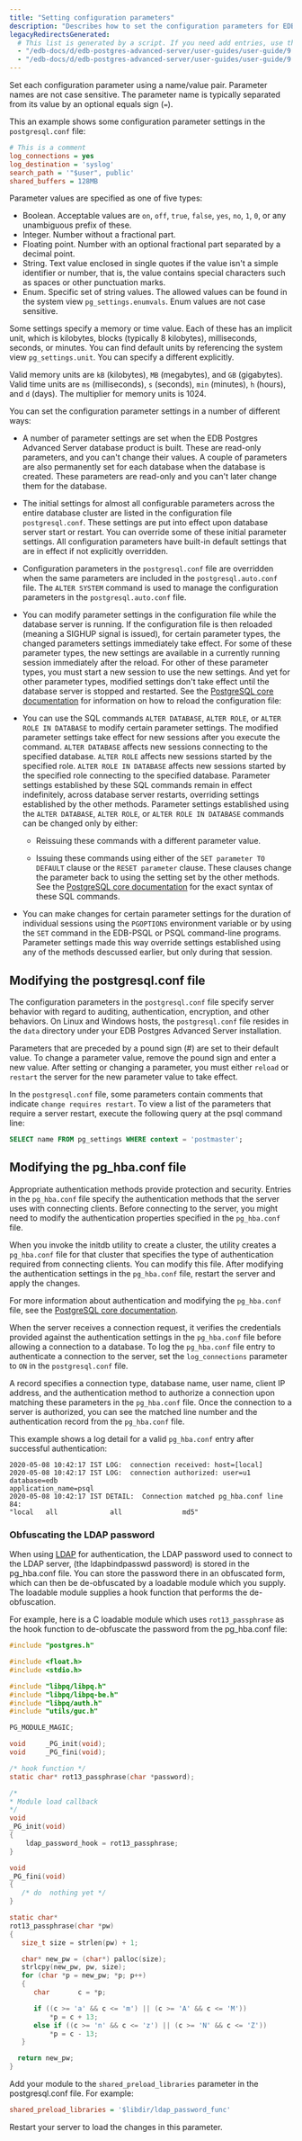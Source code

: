 ```yaml
---
title: "Setting configuration parameters"
description: "Describes how to set the configuration parameters for EDB Postgres Advanced Server"
legacyRedirectsGenerated:
  # This list is generated by a script. If you need add entries, use the `legacyRedirects` key.
  - "/edb-docs/d/edb-postgres-advanced-server/user-guides/user-guide/9.6/EDB_Postgres_Advanced_Server_Guide.1.09.html"
  - "/edb-docs/d/edb-postgres-advanced-server/user-guides/user-guide/9.5/EDB_Postgres_Enterprise_Guide.1.009.html"
---
```


<div id="setting_new_parameters" class="registered_link"></div>

<div id="setting_configuration_parameters" class="registered_link"></div>

Set each configuration parameter using a name/value pair. Parameter names are not case sensitive. The parameter name is typically separated from its value by an optional equals sign (`=`).

This an example shows some configuration parameter settings in the `postgresql.conf` file:

```ini
# This is a comment
log_connections = yes
log_destination = 'syslog'
search_path = '"$user", public'
shared_buffers = 128MB
```

Parameter values are specified as one of five types:

-   Boolean. Acceptable values are `on`, `off`, `true`, `false`, `yes`, `no`, `1`, `0`, or any unambiguous prefix of these.
-   Integer. Number without a fractional part.
-   Floating point. Number with an optional fractional part separated by a decimal point.
-   String. Text value enclosed in single quotes if the value isn't a simple identifier or number, that is, the value contains special characters such as spaces or other punctuation marks.
-   Enum. Specific set of string values. The allowed values can be found in the system view `pg_settings.enumvals`. Enum values are not case sensitive.

Some settings specify a memory or time value. Each of these has an implicit unit, which is kilobytes, blocks (typically 8 kilobytes), milliseconds, seconds, or minutes. You can find default units by referencing the system view `pg_settings.unit`. You can specify a different explicitly.

Valid memory units are `kB` (kilobytes), `MB` (megabytes), and `GB` (gigabytes). Valid time units are `ms` (milliseconds), `s` (seconds), `min` (minutes), `h` (hours), and `d` (days). The multiplier for memory units is 1024.

You can set the configuration parameter settings in a number of different ways:

-   A number of parameter settings are set when the EDB Postgres Advanced Server database product is built. These are read-only parameters, and you can't change their values. A couple of parameters are also permanently set for each database when the database is created. These parameters are read-only and you can't later change them for the database.

-   The initial settings for almost all configurable parameters across the entire database cluster are listed in the configuration file `postgresql.conf`. These settings are put into effect upon database server start or restart. You can override some of these initial parameter settings. All configuration parameters have built-in default settings that are in effect if not explicitly overridden.

-   Configuration parameters in the `postgresql.conf` file are overridden when the same parameters are included in the `postgresql.auto.conf` file. The `ALTER SYSTEM` command is used to manage the configuration parameters in the `postgresql.auto.conf` file.

-   You can modify parameter settings in the configuration file while the database server is running. If the configuration file is then reloaded (meaning a SIGHUP signal is issued), for certain parameter types, the changed parameters settings immediately take effect. For some of these parameter types, the new settings are available in a currently running session immediately after the reload. For other of these parameter types, you must start a new session to use the new settings. And yet for other parameter types, modified settings don't take effect until the database server is stopped and restarted. See the [PostgreSQL core documentation](https://www.postgresql.org/docs/current/config-setting.html) for information on how to reload the configuration file:

-   You can use the SQL commands `ALTER DATABASE`, `ALTER ROLE`, or `ALTER ROLE IN DATABASE` to modify certain parameter settings. The modified parameter settings take effect for new sessions after you execute the command. `ALTER DATABASE` affects new sessions connecting to the specified database. `ALTER ROLE` affects new sessions started by the specified role. `ALTER ROLE IN DATABASE` affects new sessions started by the specified role connecting to the specified database. Parameter settings established by these SQL commands remain in effect indefinitely, across database server restarts, overriding settings established by the other methods. Parameter settings established using the `ALTER DATABASE`, `ALTER ROLE`, or `ALTER ROLE IN DATABASE` commands can be changed only by either: 

    -  Reissuing these commands with a different parameter value.

    -  Issuing these commands using either of the `SET parameter TO DEFAULT` clause or the `RESET parameter` clause. These clauses change the parameter back to using the setting set by the other methods. See the [PostgreSQL core documentation](https://www.postgresql.org/docs/current/sql-commands.html) for the exact syntax of these SQL commands.

-   You can make changes for certain parameter settings for the duration of individual sessions using the `PGOPTIONS` environment variable or by using the `SET` command in the EDB-PSQL or PSQL command-line programs. Parameter settings made this way override settings established using any of the methods descussed earlier, but only during that session.

## Modifying the postgresql.conf file

The configuration parameters in the `postgresql.conf` file specify server behavior with regard to auditing, authentication, encryption, and other behaviors. On Linux and Windows hosts, the `postgresql.conf` file resides in the `data` directory under your EDB Postgres Advanced Server installation.

Parameters that are preceded by a pound sign (#) are set to their default value. To change a parameter value, remove the pound sign and enter a new value. After setting or changing a parameter, you must either `reload` or `restart` the server for the new parameter value to take effect.

In the `postgresql.conf` file, some parameters contain comments that indicate `change requires restart`. To view a list of the parameters that require a server restart, execute the following query at the psql command line:

```sql
SELECT name FROM pg_settings WHERE context = 'postmaster';
```

<div id="modifying_the_pg_hba_conf_file" class="registered_link"></div>

## Modifying the pg_hba.conf file

Appropriate authentication methods provide protection and security. Entries in the `pg_hba.conf` file specify the authentication methods that the server uses with connecting clients. Before connecting to the server, you might need to modify the authentication properties specified in the `pg_hba.conf` file.

When you invoke the initdb utility to create a cluster, the utility creates a `pg_hba.conf` file for that cluster that specifies the type of authentication required from connecting clients. You can modify this file. After modifying the authentication settings in the `pg_hba.conf` file, restart the server and apply the changes.

For more information about authentication and modifying the `pg_hba.conf` file, see the [PostgreSQL core documentation](https://www.postgresql.org/docs/current/static/auth-pg-hba-conf.html).

When the server receives a connection request, it verifies the credentials provided against the authentication settings in the `pg_hba.conf` file before allowing a connection to a database. To log the `pg_hba.conf` file entry to authenticate a connection to the server, set the `log_connections` parameter to `ON` in the `postgresql.conf` file.

A record specifies a connection type, database name, user name, client IP address, and the authentication method to authorize a connection upon matching these parameters in the `pg_hba.conf` file. Once the connection to a server is authorized, you can see the matched line number and the authentication record from the `pg_hba.conf` file.

This example shows a log detail for a valid `pg_hba.conf` entry after successful authentication:

```shell
2020-05-08 10:42:17 IST LOG:  connection received: host=[local]
2020-05-08 10:42:17 IST LOG:  connection authorized: user=u1 database=edb
application_name=psql
2020-05-08 10:42:17 IST DETAIL:  Connection matched pg_hba.conf line 84:
"local   all             all               md5"
```

### Obfuscating the LDAP password

When using [LDAP](https://www.postgresql.org/docs/15/auth-ldap.html) for authentication, the LDAP password used to connect to the LDAP server, (the ldapbindpasswd password) is stored in the pg_hba.conf file. You can store the password there in an obfuscated form, which can then be de-obfuscated by a loadable module which you supply. The loadable module supplies a hook function that performs the de-obfuscation.

For example, here is a C loadable module which uses `rot13_passphrase` as the hook function to de-obfuscate the password from the pg_hba.conf file:

   ```c
   #include "postgres.h"

   #include <float.h>
   #include <stdio.h>

   #include "libpq/libpq.h"
   #include "libpq/libpq-be.h"
   #include "libpq/auth.h"
   #include "utils/guc.h"

   PG_MODULE_MAGIC;

   void		_PG_init(void);
   void		_PG_fini(void);

   /* hook function */
   static char*	rot13_passphrase(char *password);

   /*
   * Module load callback
   */
   void
   _PG_init(void)
   {
	   ldap_password_hook = rot13_passphrase;
   }

   void
   _PG_fini(void)
   {
	  /* do  nothing yet */
   }

   static char*
   rot13_passphrase(char *pw)
   {
	  size_t size = strlen(pw) + 1;

	  char* new_pw = (char*) palloc(size);
	  strlcpy(new_pw, pw, size);
	  for (char *p = new_pw; *p; p++)
	  {
		 char		c = *p;

		 if ((c >= 'a' && c <= 'm') || (c >= 'A' && c <= 'M'))
			 *p = c + 13;
		 else if ((c >= 'n' && c <= 'z') || (c >= 'N' && c <= 'Z'))
			 *p = c - 13;
	  }

	 return new_pw;
   }
   ```

Add your module to the `shared_preload_libraries` parameter in the postgresql.conf file. For example:

   ```ini
   shared_preload_libraries = '$libdir/ldap_password_func'
   ```

Restart your server to load the changes in this parameter.



